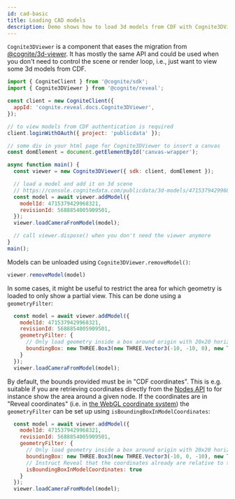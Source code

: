 ```yaml
---
id: cad-basic
title: Loading CAD models
description: Demo shows how to load 3d models from CDF with Cognite3DViewer.
---
```


`Cognite3DViewer` is a component that eases the migration from [@cognite/3d-viewer](https://www.npmjs.com/package/@cognite/3d-viewer).
It has mostly the same API and could be used when you don't need to control the scene or render loop,
i.e., just want to view some 3d models from CDF.


<DemoWrapper name="Cognite3DViewerDemo" />

```jsx
import { CogniteClient } from '@cognite/sdk';
import { Cognite3DViewer } from '@cognite/reveal';

const client = new CogniteClient({
  appId: 'cognite.reveal.docs.Cognite3DViewer',
});

// to view models from CDF authentication is required
client.loginWithOAuth({ project: 'publicdata' });

// some div in your html page for Cognite3DViewer to insert a canvas
const domElement = document.getElementById('canvas-wrapper');

async function main() {
  const viewer = new Cognite3DViewer({ sdk: client, domElement });

  // load a model and add it on 3d scene
  // https://console.cognitedata.com/publicdata/3d-models/4715379429968321/revisions/5688854005909501
  const model = await viewer.addModel({
    modelId: 4715379429968321,
    revisionId: 5688854005909501,
  });
  viewer.loadCameraFromModel(model);

  // call viewer.dispose() when you don't need the viewer anymore
}
main();
```

Models can be unloaded using `Cognite3DViewer.removeModel()`:

```jsx runnable-1x
viewer.removeModel(model)
```

In some cases, it might be useful to restrict the area for which geometry is loaded to only show a partial
view. This can be done using a `geometryFilter`:

```js
  const model = await viewer.addModel({
    modelId: 4715379429968321,
    revisionId: 5688854005909501,
    geometryFilter: {
      // Only load geometry inside a box around origin with 20x20 horizontal extent and 5 vertical extent.
      boundingBox: new THREE.Box3(new THREE.Vector3(-10, -10, 0), new THREE.Vector3(10, 10, 5))
    }
  });
  viewer.loadCameraFromModel(model);
```

By default, the bounds provided must be in "CDF coordinates". This is e.g. suitable if you are retrieving coordinates
directly from the [Nodes API](https://docs.cognite.com/api/v1/#operation/get3DNodes) to for instance show the area
around a given node. If the coordinates are in "Reveal coordinates" (i.e. in
[the WebGL coordinate system](https://www.tutorialspoint.com/webgl/webgl_basics.htm)) the `geometryFilter` can be
set up using `isBoundingBoxInModelCoordinates`:

```js
  const model = await viewer.addModel({
    modelId: 4715379429968321,
    revisionId: 5688854005909501,
    geometryFilter: {
      // Only load geometry inside a box around origin with 20x20 horizontal extent and 5 vertical extent.
      boundingBox: new THREE.Box3(new THREE.Vector3(-10, 0, -10), new THREE.Vector3(10, 5, 10)),
      // Instruct Reveal that the coordinates already are relative to the coordinates of the model
      isBoundingBoxInModelCoordinates: true
    }
  });
  viewer.loadCameraFromModel(model);
```
